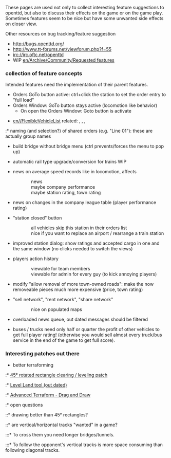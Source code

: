 These pages are used not only to collect interesting feature suggestions to openttd, but also to discuss their effects on the game or on the game play. Sometimes features seem to be nice but have some unwanted side effects on closer view.

Other resources on bug tracking/feature suggestion
* http://bugs.openttd.org/
* http://www.tt-forums.net/viewforum.php?f=55
* irc://irc.oftc.net/openttd
* WIP [[en/Archive/Community/Requested features]]


=== collection of feature concepts ===

Intended features need the implementation of their parent features.

* Orders GoTo button active: ctrl+click the station to set the order entry to "full load" {{en/Flyspray|1194}}
* Orders Window: GoTo button stays active (locomotion like behavior)
** On open the Orders Window: Goto button is activate

* [[en//FlexibleVehicleList]] related: {{en/Flyspray|1324}}, {{en/Flyspray|1448}}, {{en/Flyspray|1042}}, {{en/Flyspray|1321}}
:* naming (and selection?) of shared orders (e.g. "Line 01"): these are actually group names

* build bridge without bridge menu (ctrl prevents/forces the menu to pop up)

* automatic rail type upgrade/conversion for trains WIP {{en/Flyspray|1859}} 

* news on average speed records like in locomotion, affects
::news
::maybe company performance
::maybe station rating, town rating

* news on changes in the company league table (player performance rating)

* "station closed" button
:: all vehicles skip this station in their orders list
:: nice if you want to replace an airport / rearrange a train station

* improved station dialog: show ratings and accepted cargo in one and the same window (no clicks needed to switch the views)

* players action history
::viewable for team members
::viewable for admin for every guy (to kick annoying players)

* modify "allow removal of more town-owned roads": make the now removeable pieces much more expensive (price, town rating)

* "sell network", "rent network", "share network"
:: nice on populated maps

* overloaded news queue, out dated messages should be filtered

* buses / trucks need only half or quarter the profit of other vehicles to get full player rating! (otherwise you would sell almost every truck/bus service in the end of the game to get full score).

=== Interesting patches out there ===

* better terraforming
:* [http://www.tt-forums.net/viewtopic.php?f=33&t=19311 45° rotated rectangle clearing / leveling patch]
:* [http://www.tt-forums.net/viewtopic.php?t=14264 Level Land tool (out dated)]
:* [http://www.tt-forums.net/viewtopic.php?f=33&t=35627 Advanced Terraform - Drag and Draw]
:* open questions
::* drawing better than 45° rectangles?
::* are vertical/horizontal tracks "wanted" in a game?
:::* To cross them you need longer bridges/tunnels.
:::* To follow the opponent's vertical tracks is more space consuming than following diagonal tracks.